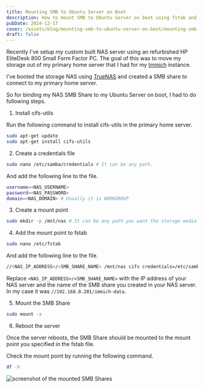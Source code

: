 ```yaml
---
title: Mounting SMB to Ubuntu Server on Boot
description: How to mount SMB to Ubuntu Server on boot using fstab and cifs-utils
pubDate: 2024-12-17
cover: /assets/blog/mounting-smb-to-ubuntu-server-on-boot/mounting-smb-to-ubuntu-server-on-boot-1.png
draft: false
---
```


Recently I've setup my custom built NAS server using an refurbished HP EliteDesk 800 Small Form Factor PC. The goal of this was to move my storage out of my primary home server that I had for my [Immich](https://immich.app/) instance. 

I've booted the storage NAS using [TrueNAS](https://www.truenas.com/) and created a SMB share to connect to my primary home server. 

So for binding my NAS SMB Share to my Ubuntu Server on boot, I had to do following steps.

1. Install cifs-utils

Run the following command to install cifs-utils in the primary home server.

```bash
sudo apt-get update
sudo apt-get install cifs-utils
```

2. Create a credentials file

```bash
sudo nano /etc/samba/credentials # It can be any path.
```
And add the following line to the file.

```bash
username=<NAS_USERNAME>
password=<NAS_PASSWORD>
domain=<NAS_DOMAIN> # Usually it is WORKGROUP
```

3. Create a mount point

```bash
sudo mkdir -p /mnt/nas # It can be any path you want the storage media to be mounted to
```

4. Add the mount point to fstab

```bash
sudo nano /etc/fstab
```
And add the following line to the file.

```bash
//<NAS_IP_ADDRESS>/<SMB_SHARE_NAME> /mnt/nas cifs credentials=/etc/samba/credentials,uid=1000,gid=1000,x-systemd.automount 0 0
```

Replace `<NAS_IP_ADDRESS>/<SMB_SHARE_NAME>` with the IP address of your NAS server and the name of the SMB share you created in your NAS server. In my case it was `//192.168.0.201/immich-data`.


5. Mount the SMB Share

```bash
sudo mount -a
```

6. Reboot the server

Once the server reboots, the SMB Share should be mounted to the mount point you specified in the fstab file.

Check the mount point by running the following command.

```bash
df -h
```

![screenshot of the mounted SMB Shares](/assets/blog/mounting-smb-to-ubuntu-server-on-boot/mounting-smb-to-ubuntu-server-on-boot-1.png)

